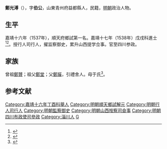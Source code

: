 {{明清人物信息框
| 姓名 = 鄭光溥
| 原名 =
| 圖片名稱= 
| 圖片大小 =
| 圖片說明 = 
| 最高職務 = 四川布政使司參政
| 國家 = 大明 
| 爵位 =
| 籍貫 = 山東青州府益都縣
| 族裔 = 
| 字號 = 字伯公
| 諡號 =
| 出生日期 = 生年不詳
| 出生地點 = <!---山東青州府益都縣--->
| 逝世日期 = 卒年不詳 
| 逝世地點 =
| 墓葬 =
| 配偶 = 
| 親屬 = 
| 出身 =
* 嘉靖十七年戊戌科進士
| 經歷 =
| 著作 =  
}}
'''鄭光溥'''（{{bd|？||？|catIdx=}}），字'''伯公'''，山東青州府益都縣人，民籍，[[明朝|明朝]]政治人物。

== 生平 ==
嘉靖十六年（1537年），順天府鄉試第一名。嘉靖十七年（1538年）戊戌科進士<ref>{{Cite book|title=《皇明贡举考》卷五|author=[[张朝瑞|张朝瑞]]|publisher=《续修四库全书》史部第828册|year=|isbn=|location=|pages=}}</ref><ref>{{Cite book|title=贡举志五种 上|author=鲁小俊，江俊伟著|publisher=武汉大学出版社|year=2009|isbn=978-7-307-07043-1|location=武汉|pages=}}</ref>。授行人司行人，擢监察御史，累升山西提学佥事。官至四川参政。

== 家族 ==
曾祖[[鄭贇|鄭贇]]；祖父[[鄭堂|鄭堂]]；父[[鄭貕|鄭貕]]，引禮舍人。母于氏<ref>{{Cite book|title=天一阁藏明代科举录选刊 登科录 点校本|author=龚延明主编|publisher=宁波出版社|year=2016|isbn=978-7-5526-2320-8|location=宁波|pages=|quote=《天一閣藏明代科舉錄選刊.登科錄》之《嘉靖十七年戊戌科進士登科錄》}}</ref>。

==参考文献==
{{reflist}}
{{嘉靖十七年戊戌科殿試金榜}}

{{DEFAULTSORT:Zheng郑}}
[[Category:嘉靖十六年丁酉科舉人|Category:嘉靖十六年丁酉科舉人]]
[[Category:明朝順天鄉試解元|Category:明朝順天鄉試解元]]
[[Category:明朝行人司行人|Category:明朝行人司行人]]
[[Category:明朝監察御史|Category:明朝監察御史]]
[[Category:明朝山西按察司僉事|Category:明朝山西按察司僉事]]
[[Category:明朝四川布政使司參政|Category:明朝四川布政使司參政]]
[[Category:淄川人|Category:淄川人]]
[[Category:鄭姓|G]]